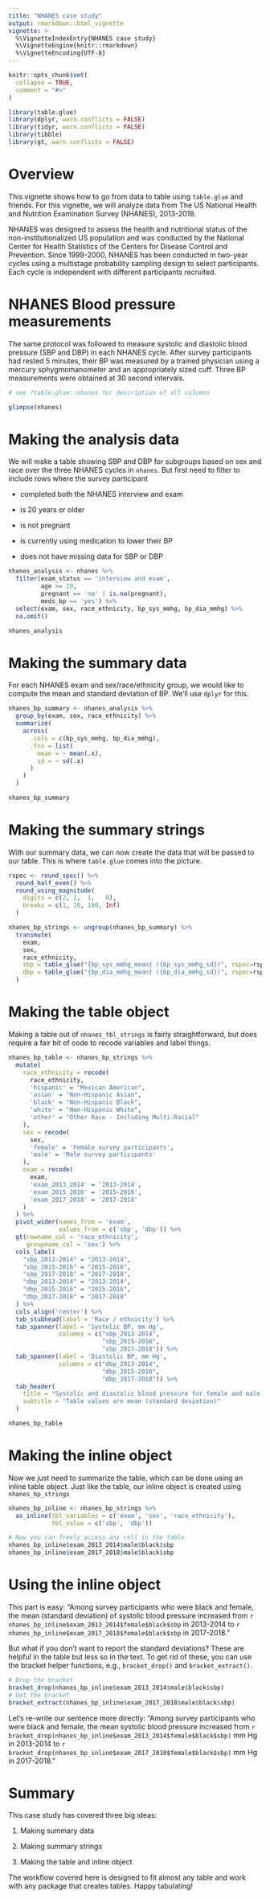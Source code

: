 ```yaml
---
title: "NHANES case study"
output: rmarkdown::html_vignette
vignette: >
  %\VignetteIndexEntry{NHANES case study}
  %\VignetteEngine{knitr::rmarkdown}
  %\VignetteEncoding{UTF-8}
---
```


```r
knitr::opts_chunk$set(
  collapse = TRUE,
  comment = "#>"
)
```

```r

library(table.glue)
library(dplyr, warn.conflicts = FALSE)
library(tidyr, warn.conflicts = FALSE)
library(tibble)
library(gt, warn.conflicts = FALSE)

```

# Overview

This vignette shows how to go from data to table using `table.glue` and friends. For this vignette, we will analyze data from The US National Health and Nutrition Examination Survey (NHANES), 2013-2018. 

NHANES was designed to assess the health and nutritional status of the non-institutionalized US population and was conducted by the National Center for Health Statistics of the Centers for Disease Control and Prevention. Since 1999-2000, NHANES has been conducted in two-year cycles using a multistage probability sampling design to select participants. Each cycle is independent with different participants recruited.

# NHANES Blood pressure measurements

The same protocol was followed to measure systolic and diastolic blood pressure (SBP and DBP) in each NHANES cycle. After survey participants had rested 5 minutes, their BP was measured by a trained physician using a mercury sphygmomanometer and an appropriately sized cuff. Three BP measurements were obtained at 30 second intervals.

```r

# see ?table.glue::nhanes for description of all columns

glimpse(nhanes)

```

# Making the analysis data

We will make a table showing SBP and DBP for subgroups based on sex and race over the three NHANES cycles in `nhanes`. But first need to filter to include rows where the survey participant

- completed both the NHANES interview and exam

- is 20 years or older

- is not pregnant

- is currently using medication to lower their BP

- does not have missing data for SBP or DBP

```r

nhanes_analysis <- nhanes %>% 
  filter(exam_status == 'interview and exam', 
         age >= 20, 
         pregnant == 'no' | is.na(pregnant),
         meds_bp == 'yes') %>% 
  select(exam, sex, race_ethnicity, bp_sys_mmhg, bp_dia_mmhg) %>% 
  na.omit()

nhanes_analysis

```

# Making the summary data

For each NHANES exam and sex/race/ethnicity group, we would like to compute the mean and standard deviation of BP. We'll use `dplyr` for this.

```r

nhanes_bp_summary <- nhanes_analysis %>% 
  group_by(exam, sex, race_ethnicity) %>% 
  summarize(
    across(
      .cols = c(bp_sys_mmhg, bp_dia_mmhg),
      .fns = list(
        mean = ~ mean(.x),
        sd = ~ sd(.x)
      )
    )
  )

nhanes_bp_summary

```

# Making the summary strings

With our summary data, we can now create the data that will be passed to our table. This is where `table.glue` comes into the picture.

```r

rspec <- round_spec() %>% 
  round_half_even() %>% 
  round_using_magnitude(
    digits = c(2, 1,  1,   0),
    breaks = c(1, 10, 100, Inf)
  )

nhanes_bp_strings <- ungroup(nhanes_bp_summary) %>% 
  transmute(
    exam,
    sex, 
    race_ethnicity,
    sbp = table_glue("{bp_sys_mmhg_mean} ({bp_sys_mmhg_sd})", rspec=rspec),
    dbp = table_glue("{bp_dia_mmhg_mean} ({bp_dia_mmhg_sd})", rspec=rspec)
  )

```

# Making the table object

Making a table out of `nhanes_tbl_strings` is fairly straightforward, but does require a fair bit of code to recode variables and label things. 

```r

nhanes_bp_table <- nhanes_bp_strings %>% 
  mutate(
    race_ethnicity = recode(
      race_ethnicity,
      'hispanic' = "Mexican American",
      'asian' = "Non-Hispanic Asian",
      'black' = "Non-Hispanic Black",
      'white' = "Non-Hispanic White",
      'other' = "Other Race - Including Multi-Racial"
    ),
    sex = recode(
      sex, 
      'female' = 'Female survey participants', 
      'male' = 'Male survey participants'
    ),
    exam = recode(
      exam,
      'exam_2013_2014' = '2013-2014',
      'exam_2015_2016' = '2015-2016',
      'exam_2017_2018' = '2017-2018'
    )
  ) %>%
  pivot_wider(names_from = 'exam',
              values_from = c('sbp', 'dbp')) %>% 
  gt(rowname_col = 'race_ethnicity', 
     groupname_col = 'sex') %>% 
  cols_label(
    "sbp_2013-2014" = "2013-2014",
    "sbp_2015-2016" = "2015-2016",
    "sbp_2017-2018" = "2017-2018",
    "dbp_2013-2014" = "2013-2014",
    "dbp_2015-2016" = "2015-2016",
    "dbp_2017-2018" = "2017-2018"
  ) %>% 
  cols_align('center') %>% 
  tab_stubhead(label = 'Race / ethnicity') %>% 
  tab_spanner(label = 'Systolic BP, mm Hg',
              columns = c("sbp_2013-2014",
                          "sbp_2015-2016",
                          "sbp_2017-2018")) %>% 
  tab_spanner(label = 'Diastolic BP, mm Hg',
              columns = c("dbp_2013-2014",
                          "dbp_2015-2016",
                          "dbp_2017-2018")) %>% 
  tab_header(
    title = "Systolic and diastolic blood pressure for female and male participants in the US National Health and Nutrition Examination Survey from 2013 - 2018", 
    subtitle = "Table values are mean (standard deviation)"
  )

nhanes_bp_table

```

# Making the inline object

Now we just need to summarize the table, which can be done using an inline table object. Just like the table, our inline object is created using `nhanes_bp_strings`

```r

nhanes_bp_inline <- nhanes_bp_strings %>% 
  as_inline(tbl_variables = c('exam', 'sex', 'race_ethnicity'),
            tbl_value = c('sbp', 'dbp'))

# Now you can freely access any cell in the table
nhanes_bp_inline$exam_2013_2014$male$black$sbp
nhanes_bp_inline$exam_2017_2018$male$black$sbp 

```

# Using the inline object

This part is easy: "Among survey participants who were black and female, the mean (standard deviation) of systolic blood pressure increased from `r nhanes_bp_inline$exam_2013_2014$female$black$sbp` in 2013-2014 to `r nhanes_bp_inline$exam_2017_2018$female$black$sbp` in 2017-2018."

But what if you don't want to report the standard deviations? These are helpful in the table but less so in the text. To get rid of these, you can use the bracket helper functions, e.g., `bracket_drop()` and `bracket_extract()`. 


```r

# Drop the bracket
bracket_drop(nhanes_bp_inline$exam_2013_2014$male$black$sbp)
# Get the bracket
bracket_extract(nhanes_bp_inline$exam_2017_2018$male$black$sbp)

```

Let's re-write our sentence more directly: "Among survey participants who were black and female, the mean systolic blood pressure increased from `r bracket_drop(nhanes_bp_inline$exam_2013_2014$female$black$sbp)` mm Hg in 2013-2014 to `r bracket_drop(nhanes_bp_inline$exam_2017_2018$female$black$sbp)` mm Hg in 2017-2018."


# Summary

This case study has covered three big ideas: 

1. Making summary data

1. Making summary strings 

1. Making the table and inline object

The workflow covered here is designed to fit almost any table and work with any package that creates tables. Happy tabulating!
